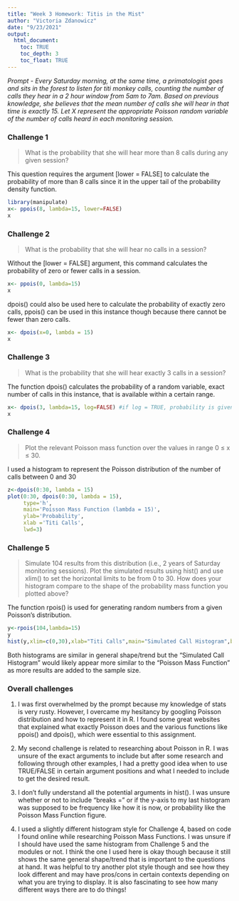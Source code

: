 ```yaml
---
title: "Week 3 Homework: Titis in the Mist"
author: "Victoria Zdanowicz"
date: "9/23/2021"
output: 
  html_document:
    toc: TRUE
    toc_depth: 3
    toc_float: TRUE
---
```


*Prompt - Every Saturday morning, at the same time, a primatologist goes and sits in the forest to listen for titi monkey calls, counting the number of calls they hear in a 2 hour window from 5am to 7am. Based on previous knowledge, she believes that the mean number of calls she will hear in that time is exactly 15. Let X represent the appropriate Poisson random variable of the number of calls heard in each monitoring session. *


### Challenge 1

> What is the probability that she will hear more than 8 calls during any given session?

This question requires the argument [lower = FALSE] to calculate the probability of more than 8 calls since it in the upper tail of the probability density function.
```r
library(manipulate) 
x<- ppois(8, lambda=15, lower=FALSE)    
x
```
 
### Challenge 2

> What is the probability that she will hear no calls in a session?

Without the [lower = FALSE] argument, this command calculates the probability of zero or fewer calls in a session.   
```r
x<- ppois(0, lambda=15)    
x
```
dpois() could also be used here to calculate the probability of exactly zero calls, ppois() can be used in this instance though because there cannot be fewer than zero calls. 
```r
x<- dpois(x=0, lambda = 15)
x
```

### Challenge 3

> What is the probability that she will hear exactly 3 calls in a session?

The function dpois() calculates the probability of a random variable, exact number of calls in this instance, that is available within a certain range.
```r
x<- dpois(3, lambda=15, log=FALSE) #if log = TRUE, probability is given as log
x
```

### Challenge 4

> Plot the relevant Poisson mass function over the values in range 0 ≤ x ≤ 30.

I used a histogram to represent the Poisson distribution of the number of calls between 0 and 30
```r
z<-dpois(0:30, lambda = 15)
plot(0:30, dpois(0:30, lambda = 15),
     type='h',
     main='Poisson Mass Function (lambda = 15)',
     ylab='Probability',
     xlab ='Titi Calls',
     lwd=3)
```

### Challenge 5

> Simulate 104 results from this distribution (i.e., 2 years of Saturday monitoring sessions).
Plot the simulated results using hist() and use xlim() to set the horizontal limits to be from 0 to 30. How does your histogram compare to the shape of the probability mass function you plotted above?

The function rpois() is used for generating random numbers from a given Poisson’s distribution.
```r
y<-rpois(104,lambda=15)
y
hist(y,xlim=c(0,30),xlab="Titi Calls",main="Simulated Call Histogram",breaks=c(0:30),col="darkslategray2")
```

Both histograms are similar in general shape/trend but the "Simulated Call Histogram" would likely appear more similar to the "Poisson Mass Function" as more results are added to the sample size.

### Overall challenges
1. I was first overwhelmed by the prompt because my knowledge of stats is very rusty. However, I overcame my hesitancy by googling Poisson distribution and how to represent it in R. I found some great websites that explained what exactly Poisson does and the various functions like ppois() and dpois(), which were essential to this assignment. 

2. My second challenge is related to researching about Poisson in R. I was unsure of the exact arguments to include but after some research and following through other examples, I had a pretty good idea when to use TRUE/FALSE in certain argument positions and what I needed to include to get the desired result.   

3. I don't fully understand all the potential arguments in hist(). I was unsure whether or not to include "breaks =" or if the y-axis to my last histogram was supposed to be frequency like how it is now, or probability like the Poisson Mass Function figure. 

4. I used a slightly different histogram style for Challenge 4, based on code I found online while researching Poisson Mass Functions. I was unsure if I should have used the same histogram from Challenge 5 and the modules or not. I think the one I used here is okay though because it still shows the same general shape/trend that is important to the questions at hand. It was helpful to try another plot style though and see how they look different and may have pros/cons in certain contexts depending on what you are trying to display. It is also fascinating to see how many different ways there are to do things!
